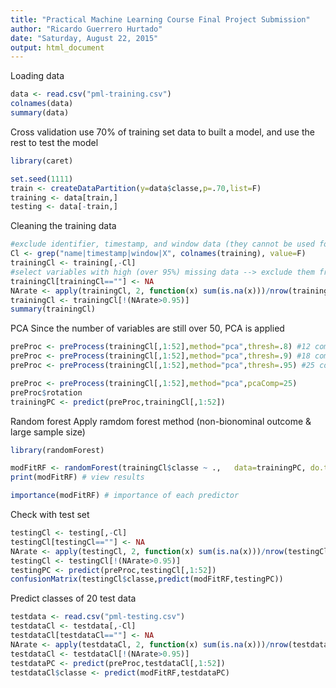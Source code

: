 ```yaml
---
title: "Practical Machine Learning Course Final Project Submission"
author: "Ricardo Guerrero Hurtado"
date: "Saturday, August 22, 2015"
output: html_document
---
```


Loading data
```r
data <- read.csv("pml-training.csv")
colnames(data)
summary(data)

```

Cross validation
use 70% of training set data to built a model, and use the rest to test the model

```r
library(caret)

```

```r
set.seed(1111)
train <- createDataPartition(y=data$classe,p=.70,list=F)
training <- data[train,]
testing <- data[-train,]

```
Cleaning the training data
```r
#exclude identifier, timestamp, and window data (they cannot be used for prediction)
Cl <- grep("name|timestamp|window|X", colnames(training), value=F) 
trainingCl <- training[,-Cl]
#select variables with high (over 95%) missing data --> exclude them from the analysis
trainingCl[trainingCl==""] <- NA
NArate <- apply(trainingCl, 2, function(x) sum(is.na(x)))/nrow(trainingCl)
trainingCl <- trainingCl[!(NArate>0.95)]
summary(trainingCl)

```

PCA
Since the number of variables are still over 50, PCA is applied

```r
preProc <- preProcess(trainingCl[,1:52],method="pca",thresh=.8) #12 components are required
preProc <- preProcess(trainingCl[,1:52],method="pca",thresh=.9) #18 components are required
preProc <- preProcess(trainingCl[,1:52],method="pca",thresh=.95) #25 components are required

preProc <- preProcess(trainingCl[,1:52],method="pca",pcaComp=25) 
preProc$rotation
trainingPC <- predict(preProc,trainingCl[,1:52])

```
Random forest
Apply ramdom forest method (non-bionominal outcome & large sample size)
```r
library(randomForest)

```

```r
modFitRF <- randomForest(trainingCl$classe ~ .,   data=trainingPC, do.trace=F)
print(modFitRF) # view results 

```

```r
importance(modFitRF) # importance of each predictor

```

Check with test set

```r
testingCl <- testing[,-Cl]
testingCl[testingCl==""] <- NA
NArate <- apply(testingCl, 2, function(x) sum(is.na(x)))/nrow(testingCl)
testingCl <- testingCl[!(NArate>0.95)]
testingPC <- predict(preProc,testingCl[,1:52])
confusionMatrix(testingCl$classe,predict(modFitRF,testingPC))

```
Predict classes of 20 test data

```r
testdata <- read.csv("pml-testing.csv")
testdataCl <- testdata[,-Cl]
testdataCl[testdataCl==""] <- NA
NArate <- apply(testdataCl, 2, function(x) sum(is.na(x)))/nrow(testdataCl)
testdataCl <- testdataCl[!(NArate>0.95)]
testdataPC <- predict(preProc,testdataCl[,1:52])
testdataCl$classe <- predict(modFitRF,testdataPC)

```






